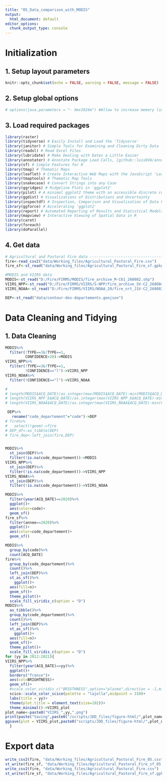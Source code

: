---
title: "05_Data_comparison_with_MODIS"
output:
  html_document: default
editor_options:
  chunk_output_type: console
---

# Initialization

## 1. Setup layout parameters

```{r setup, include=FALSE}
knitr::opts_chunk$set(echo = FALSE, warning = FALSE, message = FALSE)
```

## 2. Setup global options

```{r Feux-agricoles-1, echo=FALSE}
# options(java.parameters = "- Xmx1024m") #Allow to increase memory limit
```

## 3. Load required packages

```{r Feux-agricoles-2, message=FALSE}
library(raster)
library(tidyverse) # Easily Install and Load the 'Tidyverse'
library(janitor) # Simple Tools for Examining and Cleaning Dirty Data
library(readxl) # Read Excel Files
library(lubridate) # Make Dealing with Dates a Little Easier
library(annotater) # Annotate Package Load Calls, [github::luisDVA/annotater] v0.1.3
library(sf) # Simple Features for R
library(tmap) # Thematic Maps
library(leaflet) # Create Interactive Web Maps with the JavaScript 'Leaflet'
library(tmaptools) # Thematic Map Tools
library(snakecase) # Convert Strings into any Case
library(ggridges) # Ridgeline Plots in 'ggplot2'
library(pilot) # A minimal ggplot2 theme with an accessible discrete color
library(ggdist) # Visualizations of Distributions and Uncertainty
library(inspectdf) # Inspection, Comparison and Visualisation of Data Frames
library(ggforce) # Accelerating 'ggplot2'
library(report) # Automated Reporting of Results and Statistical Models
library(mapview) # Interactive Viewing of Spatial Data in R
library(caret)
library(foreach)
library(doParallel)
```

## 4. Get data

```{r}
# Agricultural and Pastoral Fire data ------------------------------------------
fire<-read_csv2("data/Working_files/Agricultural_Pastoral_Fire.csv")
fire_sf<-st_read("data/Working_files/Agricultural_Pastoral_Fire_sf.gpkg")

#MODIS and VIIRS data
MODIS<-st_read("D:/Fire/FIRMS/MODIS/fire_archive_M-C61_268082.shp")
VIIRS_NPP<-st_read("D:/Fire/FIRMS/VIIRS/S-NPP/fire_archive_SV-C2_268084.shp")
VIIRS_NOAA<-st_read("D:/Fire/FIRMS/VIIRS/NOAA_20/fire_nrt_J1V-C2_268083.shp")

DEP<-st_read("data/contour-des-departements.geojson")
```

# Data Cleaning and Tidying

## 1. Data Cleaning

```{r}
MODIS%>%
  filter(!TYPE==3&!TYPE==1,
         CONFIDENCE>20)->MODIS
VIIRS_NPP%>%
  filter(!TYPE==3&!TYPE==1,
         !CONFIDENCE=="l")->VIIRS_NPP
VIIRS_NOAA%>%
  filter(!CONFIDENCE=="l")->VIIRS_NOAA

#
# length(MODIS$ACQ_DATE)/as.integer(max(MODIS$ACQ_DATE)-min(MODIS$ACQ_DATE))
# length(VIIRS_NPP_b$ACQ_DATE)/as.integer(max(VIIRS_NPP_b$ACQ_DATE)-min(VIIRS_NPP_b$ACQ_DATE))
# length(VIIRS_NOAA$ACQ_DATE)/as.integer(max(VIIRS_NOAA$ACQ_DATE)-min(VIIRS_NOAA$ACQ_DATE))

 DEP%>%
   rename("code_departement"="code")->DEP
# fire%>%
#   select(!geom)->fire
# DEP_df<-as_tibble(DEP)
# fire_dep<-left_join(fire,DEP)


MODIS%>%
  st_join(DEP)%>%
  filter(!is.na(code_departement))->MODIS
VIIRS_NPP%>%
  st_join(DEP)%>%
  filter(!is.na(code_departement))->VIIRS_NPP
VIIRS_NOAA%>%
  st_join(DEP)%>%
  filter(!is.na(code_departement))->VIIRS_NOAA

MODIS%>%
  filter(year(ACQ_DATE)==2020)%>%
  ggplot()+
  aes(color=code)+
  geom_sf()
fire_sf%>%
  filter(annee==2020)%>%
  ggplot()+
  aes(color=code_departement)+
  geom_sf()

MODIS%>%
  group_by(code)%>%
  count(ACQ_DATE)
fire%>%
  group_by(code_departement)%>%
  count()%>%
  left_join(DEP)%>%
  st_as_sf()%>%
    ggplot()+
  aes(fill=n)+
  geom_sf()+
  theme_pilot()+
  scale_fill_viridis_c(option = "D")
MODIS%>%
  as_tibble()%>%
  group_by(code_departement)%>%
  count()%>%
  left_join(DEP)%>%
  st_as_sf()%>%
    ggplot()+
  aes(fill=n)+
  geom_sf()+
  theme_pilot()+
  scale_fill_viridis_c(option = "D")
for (yy in 2012:2021){
VIIRS_NPP%>%
  filter(year(ACQ_DATE)==yy)%>%
  ggplot()+
  borders("france")+
  aes(col=BRIGHTNESS)+
  geom_sf()+
  #scale_color_viridis_c("BRIGTHNESS",option="plasma",direction = -1,midpoint=320)+
  scico::scale_color_scico(palette = "lajolla",midpoint = 310)+
  labs(title = yy)+
  theme(plot.title = element_text(size=102))+
  theme_minimal()->VIIRS_plot
plot_name<-paste0("VIIRS_",yy,".png")
print(paste("Saving",paste0("/scripts/JDD_files/figure-html/",plot_name)))
ggsave(plot = VIIRS_plot,paste0("scripts/JDD_files/figure-html/",plot_name))
  }
```


# Export data

```{r Feux-agricoles-14 ,echo=FALSE}
write_csv2(fire, "data/Working_files/Agricultural_Pastoral_Fire_05.csv")
st_write(fire_sf, "data/Working_files/Agricultural_Pastoral_Fire_sf_05.gpkg", append = FALSE)
write_csv2(fire, "data/Working_files/Agricultural_Pastoral_Fire.csv")
st_write(fire_sf, "data/Working_files/Agricultural_Pastoral_Fire_sf.gpkg", append = FALSE)
```
